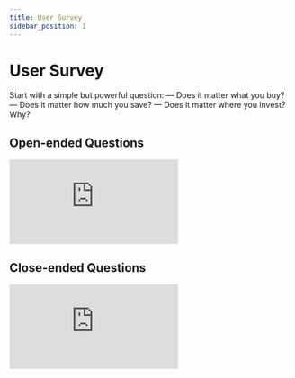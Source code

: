 ```yaml
---
title: User Survey
sidebar_position: 1
---
```


```{=mdx}
import Embed from '/src/components/Embed'
```

# User Survey


Start with a simple but powerful question:
— Does it matter what you buy?
— Does it matter how much you save?
— Does it matter where you invest?
Why?

## Open-ended Questions

<Embed src="https://docs.google.com/forms/d/e/1FAIpQLScq-je7rqRCNr81L4yX85WBaKjwCH3598VBFBwe0xjpD4xq3A/viewform?embedded=true" text="Loading Survey..." />

## Close-ended Questions

<Embed src="https://docs.google.com/forms/d/e/1FAIpQLSekHIl6BlfdEDqLw0-RC1m1kQuOkNe9WxYX8AmvF-9WCopcJw/viewform?embedded=true" text="Loading Survey..." />
